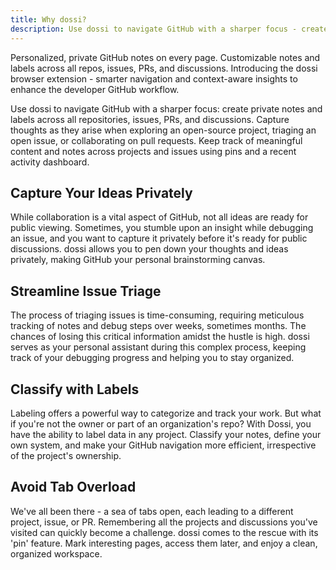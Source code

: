 ```yaml
---
title: Why dossi?
description: Use dossi to navigate GitHub with a sharper focus - create private notes and labels across all repositories, issues, PRs, and discussions.
---
```


Personalized, private GitHub notes on every page. Customizable notes and labels across all repos, issues, PRs, and discussions. Introducing the dossi browser extension - smarter navigation and context-aware insights to enhance the developer GitHub workflow.

Use dossi to navigate GitHub with a sharper focus: create private notes and labels across all repositories, issues, PRs, and discussions. Capture thoughts as they arise when exploring an open-source project, triaging an open issue, or collaborating on pull requests. Keep track of meaningful content and notes across projects and issues using pins and a recent activity dashboard.

## Capture Your Ideas Privately

While collaboration is a vital aspect of GitHub, not all ideas are ready for public viewing. Sometimes, you stumble upon an insight while debugging an issue, and you want to capture it privately before it's ready for public discussions. dossi allows you to pen down your thoughts and ideas privately, making GitHub your personal brainstorming canvas.

## Streamline Issue Triage

The process of triaging issues is time-consuming, requiring meticulous tracking of notes and debug steps over weeks, sometimes months. The chances of losing this critical information amidst the hustle is high. dossi serves as your personal assistant during this complex process, keeping track of your debugging progress and helping you to stay organized.

## Classify with Labels

Labeling offers a powerful way to categorize and track your work. But what if you're not the owner or part of an organization's repo? With Dossi, you have the ability to label data in any project. Classify your notes, define your own system, and make your GitHub navigation more efficient, irrespective of the project's ownership.

## Avoid Tab Overload

We've all been there - a sea of tabs open, each leading to a different project, issue, or PR. Remembering all the projects and discussions you've visited can quickly become a challenge. dossi comes to the rescue with its 'pin' feature. Mark interesting pages, access them later, and enjoy a clean, organized workspace.
